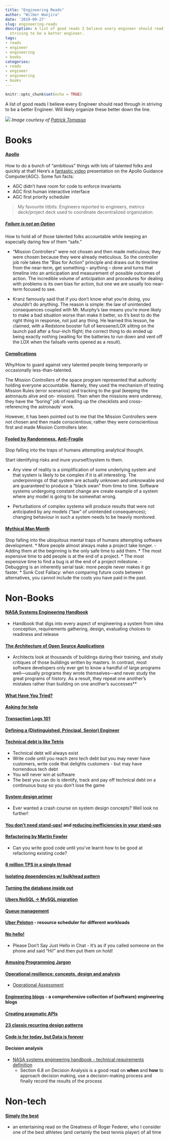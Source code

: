 ```yaml
---
title: "Engineering Reads"
author: "Wilber Wanjira"
date: '2019-09-27'
slug: engineering-reads
description: A list of good reads I believe every engineer should read through in
  striving to be a better engineer.
tags:
- reads
- engineer
- engineering
- books
categories:
- reads
- engineer
- engineering
- books
---
```


```r
knitr::opts_chunk$set(echo = TRUE)
```
A list of good reads I believe every Engineer should read through in
striving to be a better Engineer. Will likely organize these better down
the line.


![](/img/fika_cafe_toronto.jpeg)
*Image courtesy of [Patrick Tomasso](https://unsplash.com/@impatrickt)*

# Books
#### [Apollo](http://www.amazon.com/Apollo-Charles-Murray/dp/0976000806/ref=sr_1_2?ie=UTF8&qid=1435698385&sr=8-2&keywords=apollo)
How to do a bunch of "ambitious" things with lots of talented folks and
quickly at that\!
Here's a [fantastic video](https://www.youtube.com/watch?v=xY45YE7ggng) presentation on the Apollo Guidance Computer(AGC). Some fun facts:

  - AGC didn't have room for code to enforce invariants
  - AGC first human interactive interface
  - AGC first priority scheduler
  
> My favourite titbits: Engineers reported to engineers, metrics deck/project deck used to coordinate decentralized organization.

##### [Failure is not an Option](http://www.amazon.com/Failure-Not-Option-Mission-Control/dp/1439148813/)

How to hold all of those talented folks accountable while keeping an
especially daring few of them "safe."

* "Mission Controllers" were not chosen and then made
    meticulous; they were chosen because they were already meticulous.
    So the controller job role takes the "Bias for Action" principle and
    draws out its timeline from the near-term, get something -- anything
    -- done and turns that timeline into an anticipation and measurement
    of possible outcomes of action. The incredible volume of
    anticipation and procedures for dealing with problems is its own
    bias for action, but one we are usually too near-term focused to
    see.

* Kranz famously said that if you don't know what you're doing, you
    shouldn't do anything. The reason is simple: the law of unintended
    consequences coupled with Mr. Murphy's law means you're more likely
    to make a bad situation worse than make it better, so it's best to
    do the right thing in response, not just any thing. He learned this
    lesson, he claimed, with a Redstone booster full of kerosene/LOX
    sitting on the launch pad after a four-inch flight; the correct
    thing to do ended up being exactly nothing (waiting for the
    batteries to run down and vent off the LOX when the failsafe vents
    opened as a result).

#### [Complications](http://www.amazon.com/Complications-Surgeons-Notes-Imperfect-Science/dp/0312421702)

Why/How to guard against very talented people being temporarily or
occasionally less-than-talented.

The Mission Controllers of the space program represented that authority
holding everyone accountable. Namely, they used the mechanism of testing
Mission Rules (error scenarios) and tracking to the goal (keeping the
astronauts alive and on- mission). Then when the missions were underway,
they have the "boring" job of reading up the checklists and
cross-referencing the astronauts' work.

However, it has been pointed out to me that the Mission Controllers were
not chosen and then made conscientious; rather they were conscientious
first and made Mission Controllers later.

#### [Fooled by Randomness,](http://www.amazon.com/Fooled-Randomness-Hidden-Markets-Incerto/dp/0812975219/) [Anti-Fragile](http://www.amazon.com/Antifragile-Things-That-Disorder-Incerto/dp/0812979680/)

Stop falling into the traps of humans attempting analytical thought.

Start identifying risks and inure yourself/system to them.

*   Any view of reality is a simplification of some underlying system
    and that system is likely to be complex if it is all interesting.
    The underpinnings of that system are actually unknown and unknowable
    and are guaranteed to produce a "black swan" from time to time.
    Software systems undergoing constant change are create example of a
    system where any model is going to be somewhat wrong.

*   Perturbations of complex systems will produce results that were not
    anticipated by any models ("law" of unintended consequences);
    changing behaviour in such a system needs to be heavily monitored.

####  [Mythical Man Month](http://www.amazon.com/Mythical-Man-Month-Software-Engineering-Anniversary/dp/0201835959/)

Stop falling into the ubiquitous mental traps of humans attempting software development.
* More people almost always make a project take longer.
  - Adding them at the beginning is the only safe time to add them.
* The most expensive time to add people is at the end of a project.
* The most expensive time to find a bug is at the end of a project
milestone.
  - Debugging is an inherently serial task: more people never makes it
    go faster.
* Sunk Cost Fallacy: when comparing future costs between alternatives, you
cannot include the costs you have paid in the past.

# Non-Books

#### [NASA Systems Engineering Handbook](https://www.nasa.gov/sites/default/files/atoms/files/nasa_systems_engineering_handbook_0.pdf)

* Handbook that digs into every aspect of engineering a system from
    idea conception, requirements gathering, design, evaluating choices
    to readiness and release

#### [The Architecture of Open Source Applications](http://aosabook.org/en/index.html)

* Architects look at thousands of buildings during their training,
    and study critiques of those buildings written by masters. In
    contrast, most software developers only ever get to know a handful
    of large programs well—usually programs they wrote themselves—and
    never study the great programs of history. As a result, they repeat
    one another's mistakes rather than building on one another's
    successes**
    
#### [What Have You Tried?](http://mattgemmell.com/what-have-you-tried/)

#### [Asking for help](https://spin.atomicobject.com/2017/07/05/asking-for-help/)

#### [Transaction Logs 101](https://engineering.linkedin.com/distributed-systems/log-what-every-software-engineer-should-know-about-real-time-datas-unifying)

#### [Defining a (Distinguished, Principal, Senior) Engineer](https://blog.jessfraz.com/post/defining-a-distinguished-engineer/)

#### [Technical debt is like Tetris](https://medium.com/@erichiggins/technical-debt-is-like-tetris-168f64d8b700)

* Technical debt will always exist
* Write code until you reach zero tech debt but you may never have customers, write code that delights customers - but may have horrendous tech debt
* You will never win at software
* The best you can do is identify, track and pay off technical debt on a continuous busy so you don’t lose the game

#### [System design primer](https://github.com/donnemartin/system-design-primer/)
* Ever wanted a crash course on system design concepts? Well look no
    further\!

#### [You don’t need stand-ups\!](https://medium.com/@jsonpify/you-dont-need-standup-9a74782517c1) and [reducing inefficiencies in your stand-ups](https://medium.com/@MagnusDahlgren/is-your-daily-stand-up-a-daily-waste-of-time-119cde2b522e)

#### [Refactoring by Martin Fowler](https://martinfowler.com/books/refactoring.html)
* Can you write good code until you've learnt how to be good at
    refactoring existing code?

#### [6 million TPS in a single thread](https://martinfowler.com/articles/lmax.html)

#### [Isolating dependencies w/ bulkhead pattern](https://github.com/Netflix/Hystrix/wiki/How-it-Works#Isolation)

#### [Turning the database inside out](https://www.confluent.io/blog/turning-the-database-inside-out-with-apache-samza/)

#### [Ubers NoSQL -\> MySQL migration](https://eng.uber.com/mysql-migration/)

#### [Queue management](https://blog.acolyer.org/2015/11/19/fail-at-scale-controlling-queue-delay/)

#### [Uber Peloton](https://eng.uber.com/peloton/) - resource scheduler for different workloads

#### [No hello\!](http://www.nohello.com/)
*  Please Don't Say Just Hello in Chat - It's as if you called someone
    on the phone and said "Hi\!" and then put them on hold\!

#### [Amusing Programming Jargon](https://blog.codinghorror.com/new-programming-jargon/)

#### [Operational resilience: concepts, design and analysis](http://www.nature.com/articles/srep19540)
* [Operational Assessment](https://w.amazon.com/index.php/User:Darinm/OperationalAssessments)

#### [Engineering blogs](https://github.com/kilimchoi/engineering-blogs) - a comprehensive collection of (software) engineering blogs

#### [Creating pragmatic APIs](https://www.vinaysahni.com/best-practices-for-a-pragmatic-restful-api)

#### [23 classic recurring design patterns](https://en.wikipedia.org/wiki/Design_Patterns)

#### [Code is for today, but Data is forever](https://w.amazon.com/index.php/Ion/Patterns/Data_is_Forever)

#### Decision analysis
*  [NASA systems engineering handbook - technical requirements
    definition](https://www.nasa.gov/sites/default/files/atoms/files/nasa_systems_engineering_handbook_0.pdf)
    - Section 6.8 on Decision Analysis is a good read on **when** and
    **how** to approach decision making, use a decision-making process
    and finally record the results of the process

# Non-tech

#### [Simply the best](http://www.nytimes.com/2006/08/20/sports/playmagazine/20federer.html)
* an entertaining read on the Greatness of Roger Federer, who I consider one of the best athletes (and certainly the best tennis player) of all time